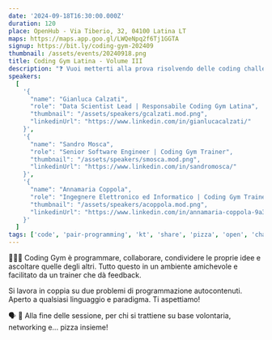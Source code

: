 ```yaml
---
date: '2024-09-18T16:30:00.000Z'
duration: 120
place: OpenHub - Via Tiberio, 32, 04100 Latina LT
maps: https://maps.app.goo.gl/LWQeNpq2f6Tj1GGTA
signup: https://bit.ly/coding-gym-202409
thumbnail: /assets/events/20240918.png
title: Coding Gym Latina - Volume III
description: "❓ Vuoi metterti alla prova risolvendo delle coding challenge? Vuoi migliorare le tue skill di problem solving? Vuoi conoscere qualcuno con la tua stessa passione per la programmazione? Allora non puoi perderti la prossima sessione di Coding Gym!"
speakers:
  [
    '{
      "name": "Gianluca Calzati", 
      "role": "Data Scientist Lead | Responsabile Coding Gym Latina", 
      "thumbnail": "/assets/speakers/gcalzati.mod.png",
      "linkedinUrl": "https://www.linkedin.com/in/gianlucacalzati/"
    }',
    '{
      "name": "Sandro Mosca", 
      "role": "Senior Software Engineer | Coding Gym Trainer", 
      "thumbnail": "/assets/speakers/smosca.mod.png",
      "linkedinUrl": "https://www.linkedin.com/in/sandromosca/"
    }',
    '{
      "name": "Annamaria Coppola", 
      "role": "Ingegnere Elettronico ed Informatico | Coding Gym Trainer", 
      "thumbnail": "/assets/speakers/acoppola.mod.png",
      "linkedinUrl": "https://www.linkedin.com/in/annamaria-coppola-9a301613/"
    }'
  ]
tags: ['code', 'pair-programming', 'kt', 'share', 'pizza', 'open', 'challenge']
---
```


🏋🏻‍♀️ Coding Gym è programmare, collaborare, condividere le proprie idee e ascoltare quelle degli altri. Tutto questo in un ambiente amichevole e facilitato da un trainer che dà feedback.

Si lavora in coppia su due problemi di programmazione autocontenuti. Aperto a qualsiasi linguaggio e paradigma. Ti aspettiamo!

🗣 🍕 Alla fine delle sessione, per chi si trattiene su base volontaria, networking e... pizza insieme!